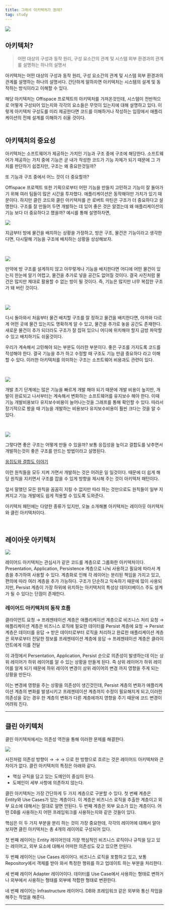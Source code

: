 ```yaml
---
title: 그래서 아키텍처가 뭔데?
tag: study
---
```


![](/images/study/what-is-architecture/1.png)

## 아키텍처?

> 어떤 대상의 구성과 동작 원리,
> 구성 요소간의 관계 및 시스템 외부 환경과의 관계를 설명하는 하나의 설명서

아키텍처는 어떤 대상의 구성과 동작 원리, 구성 요소간의 관계 및 시스템 외부 환경과의 관계를 설명하는 하나의 설명서다. 간단하게 말하자면 아키텍처는 시스템의 설계 및 동작하는 방식이라고 이해할 수 있다.

해당 아키텍처는 Offispace 프로젝트의 아키텍처를 가져온것인데, 시스템이 전반적으로 어떻게 구성되어 있는지와 각각의 요소들은 무엇이 있는지에 대해 설명하고 있다. 이렇게 아키텍처 구성도를 미리 제공한다면 코드를 이해하거나 작성하는 입장에서 애플리케이션의 전체 설계를 이해하기 쉬울 것이다.<br /><br />

## 아키텍처의 중요성

아키텍처는 소프트웨어가 제공하는 가치인 기능과 구조 중에 구조에 해당한다. 소프트웨어가 제공하는 가치 중에 기능은 곧 내가 작성한 코드가 기능 자체가 되기 때문에 그 가치를 판단하기 쉽겠지만, 구조는 왜 중요한것일까?

또 기능과 구조 중에서 어느 것이 더 중요할까?

Offispace 프로젝트 또한 기획으로부터 어떤 기능을 만들지 고민하고 기능이 잘 돌아가기 위해 여러 팀들이 많은 시간을 투자했다. 애플리케이션은 동작해야만 가치가 있기 때문이다. 하지만 클린 코드와 클린 아키텍처를 쓴 로버트 마틴은 구조가 더 중요하다고 설명한다. 구조를 잘 만들어 두면 개발하는 데 있어 좋은 것은 알겠는데 왜 애플리케이션의 기능 보다 더 중요하다고 했을까? 예시를 통해 설명하자면,

![](/images/study/what-is-architecture/2.png)

지금부터 방에 물건을 배치하는 상황을 가정하고, 방은 구조, 물건은 기능이라고 생각한다면, 다시말해 기능을 구조에 배치하는 상황을 상상해보자.

<br />

![](/images/study/what-is-architecture/3.png)

만약에 방 구조를 설계하지 않고 아무렇게나 기능을 배치한다면 어디에 어떤 물건이 있는지 한눈에 알기 어렵고, 물건을 추가로 넣을 공간도 없어질 것이다. 결국 사진처럼 물건은 많지만 제대로 활용할 수 없는 방이 될 것이다. 즉, 기능은 많지만 너무 복잡한 구조가 돼 버린 것이다.

<br />

![](/images/study/what-is-architecture/4.png)

다시 돌아와서 처음부터 물건 배치할 구조를 잘 정하고 물건을 배치한다면, 아까와 다르게 어떤 곳에 물건 있는지도 명확하게 알 수 있고, 물건을 추가로 놓을 공간도 존재한다. 새로운 물건이 추가 되더라도 구조가 잘 잡혀 있으니 어디에 위치해야 할지 금방 파악할 수 있고 배치하기도 쉬울것이다.

우리가 계속해서 고민해야 되는 부분도 이러한 부분이다. 좋은 구조를 가지도록 코드를 작성해야 한다. 결국 기능을 추가 하고 수정할 때 구조도 기능 만큼 중요하다 라고 이해할 수 있다. 이러한 아키텍처를 의미하는 구조는 소프트웨어 비용과도 관련이 있다.

<br />

![](/images/study/what-is-architecture/5.png)

개발 초기 단계에는 많은 기능을 빠르게 개발 해야 되기 때문에 개발 비용이 높지만, 개발이 완료되고 나서부터는 계속해서 변화하는 소프트웨어를 유지보수 해야 한다. 이때 기능 개발비용보다 유지보수비용이 늘어나는것을 그래프를 통해 확인할 수 있다. 따라서 장기적으로 봤을 때 기능을 개발하는 비용보다 유지보수비용이 훨씬 크다는 것을 알 수 있다.

<br />

![](/images/study/what-is-architecture/6.png)

그렇다면 좋은 구조는 어떻게 만들 수 있을까? 보통 응집성을 높이고 결합도를 낮추면서 개발하는것이 좋은 구조를 만드는 방법이라고 설명된다.

[응집도와 결합도 이야기 ](https://www.banghojin.site/study/coupling-cohesion)

이런 원칙들을 모두 지켜 가면서 개발하는 것은 어려운 일 일것이다. 때문에 더 쉽게 해당 원칙을 지키면서 구조를 잡을 수 있게 방향을 제시해 주는 것이 아키텍처 패턴이다.

앞서 말했던 모든 원칙을 꼼꼼히 지킬 수 없지만 따라 하는 것만으로도 원칙들이 일부 지켜지고 기능 개발에도 쉽게 적용할 수 있도록 도와준다.

아키텍처 패턴에는 다양한 종류가 있지만, 오늘 소개해볼 아키텍처는 레이아웃 아키텍처와 클린 아키텍처이다.

<br />

## 레이아웃 아키텍처

![](/images/study/what-is-architecture/7.png)

레이어드 아키텍처는 관심사가 같은 코드를 계층으로 그룹화한 아키텍처이다. Presentation, Application, Persistence 계층으로 나눠 사용하고 필요에 따라서 계층을 추가하여 사용할 수 있다. 계층화로 인해 각 레이어는 분리된 책임을 가지고 있고, 편의에 따라 여러 계층을 추가 가능하다. 구조가 단순하고 익숙하기 때문에 많이 사용되지만, Persist 계층이 가장 하위에 위치하는 아키텍처의 특성상 데이터베이스 주도 설계가 될 수 있다는 단점이 존재한다.

### 레이어드 아키텍처의 동작 흐름

클라이언트 요청 → 프레젠테이션 계층은 애플리케이션 계층으로 비즈니스 처리 요청 → 애플리케이션 계층은 비즈니스 로직에 필요한 데이터를 Persist 계층에 요청 → Persist 계층은 데이터를 응답 → 받은 데이터로부터 로직을 처리하고 완료한 애플리케이션 계층은 외부로부터 전달한 정보를 프레젠테이션 계층에 응답 → 프레젠테이션 계층은 클라이언트에게 이를 전달

이 과정에서 Persentation, Application, Persist 순으로 의존성이 발생하는데 이는 상위 레이어가 하위 레이어를 알 수 있는 상황을 만들게 된다. 즉 상위 레이어가 하위 레이어를 알게 되기 때문에 하위 레이어 변경이 상위 레이어의 변경 까지 영향을 주게 되는 상황을 만든다.

이는 변경에 영향을 주는 상황을 의존성이 생긴것인데, Persist 계층의 변화가 애플리케이션 계층의 변화를 발생시키고 프레젠테이션 계층까지 수정이 필요해지게 되고,이러한 의존성을 갖는 경우 한 계층의 변화가 다른 계층에까지 영향을 주기 때문에 코드 변경이 어려워 진다.

---

## 클린 아키텍처

클린 아키텍처에서는 의존성 역전을 통해 이러한 문제를 해결한다.

![](/images/study/what-is-architecture/8.png)

사진처럼 의존성 방향이 → → → 으로 한 방향으로 흐르는 것은 레이어드 아키텍처와 큰 차이가 없다. 클린 아키텍처의 특징은 아래와 같다.

- 핵심 규칙을 담고 있는 도메인이 중심이 된다.
- 도메인이 세부 사항에 의존하지 않는다.

클린 아키텍처는 가장 간단하게 두 가지 계층으로 구분할 수 있다. 첫 번째 계층은 Entity와 Use Cases가 있는 계층이다. 이 계층은 비즈니스 로직을 추출한 계층이고 외부 요소에 대해서는 절대로 알면 안된다. 두 번째 계층은 외부 요소가 있는 계층이다. 어떤 DB를 사용하는지 어떤 프레임워크를 사용하는지와 같은 것들이 있다.

핵심은 이 두 가지 부분을 분리 하는 것이 가장 중요한데, 각각의 레이어에 대해서 알아보자면 클린 아키텍처는 총 4개의 레이어로 구성되어 있다.

첫 번째 레이어는 Entity 레이어인데 가장 핵심적인 비즈니스 로직이나 규칙을 담고 있는 레이어고, 외부 요소에 대해서 어떠한 의존성도 갖고 있으면 안된다.

두 번째 레이어는 Use Cases 레이어다. 비즈니스 로직을 포함하고 있고, 보통 Repository에서 객체를 받아 와서 특정한 행위를 하고 업데이트 하는 부분을 처리한다.

세 번째 레이어 Adapter 레이어이다. 데이터를 Use Case에서 사용하는 형태로 변하거나 외부에서 사용하는 형태를 외부에 적합한 형태로 변환한다.

네 번째 레이어는 Infrastructure 레이어다. DB와 프레임워크 같은 외부와 통신 작업을 해주는 작업을 해준다.

---
